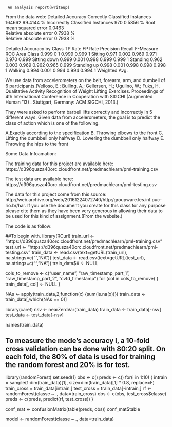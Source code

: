      An analysis report(writeup)
From the data web:
Detailed Accuracy
Correctly Classified Instances 	164662 	99.4144 %
Incorrectly Classified Instances 	970 	0.5856 %
Root mean squared error 	0.0463 	
Relative absolute error 	0.7938 % 	
Relative absolute error 	0.7938 % 	

Detailed Accuracy by Class
TP Rate 	FP Rate 	Precision 	Recall 	F-Measure 	ROC Area 	Class
0.999 	0 	1 	0.999 	0.999 	1 	Sitting
0.971 	0.002 	0.969 	0.971 	0.970 	0.999 	Sitting down
0.999 	0.001 	0.998 	0.999 	0.999 	1 	Standing
0.962 	0.003 	0.969 	0.962 	0.965 	0.999 	Standing up
0.998 	0.001 	0.998 	0.998 	0.998 	1 	Walking
0.994 	0.001 	0.994 	0.994 	0.994 	1 	Weighted Avg.

We use data from accelerometers on the belt, forearm, arm, and dumbell of 6 participants.(Velloso, E.; Bulling, A.; Gellersen, H.; Ugulino, W.; Fuks, H. Qualitative Activity Recognition of Weight Lifting Exercises. Proceedings of 4th International Conference in Cooperation with SIGCHI (Augmented Human '13) . Stuttgart, Germany: ACM SIGCHI, 2013.)

They were asked to perform barbell lifts correctly and incorrectly in 5 different ways. Given data from accelerometers, the goal is to predict the class of action which is one of the following.

A.Exactly according to the specification
B. Throwing elbows to the front 
C. Lifting the dumbbell only halfway 
D. Lowering the dumbbell only halfway 
E. Throwing the hips to the front



Some Data Infoamation:

The training data for this project are available here:
https://d396qusza40orc.cloudfront.net/predmachlearn/pml-training.csv

The test data are available here:
https://d396qusza40orc.cloudfront.net/predmachlearn/pml-testing.csv

The data for this project come from this source: http://web.archive.org/web/20161224072740/http:/groupware.les.inf.puc-rio.br/har. If you use the document you create for this class for any purpose please cite them as they have been very generous in allowing their data to be used for this kind of assignment.(From the website.)



The code is as follow:

##To begin with.
library(RCurl)
train_url <- "https://d396qusza40orc.cloudfront.net/predmachlearn/pml-training.csv"
test_url <- "https://d396qusza40orc.cloudfront.net/predmachlearn/pml-testing.csv"
train_data <- read.csv(text=getURL(train_url), na.strings=c("", "NA"))
test_data <- read.csv(text=getURL(test_url), na.strings=c("", "NA"))
train_data$X <- NULL

cols_to_remove <- c("user_name", "raw_timestamp_part_1",
    "raw_timestamp_part_2", "cvtd_timestamp")
for (col in cols_to_remove) {
   train_data[, col] <- NULL
}

NAs <- apply(train_data,2,function(x) {sum(is.na(x))})
train_data <- train_data[,which(NAs == 0)]

library(caret)
nsv <- nearZeroVar(train_data)
train_data <- train_data[-nsv]
test_data <- test_data[-nsv]

names(train_data)


## To measure the mode’s accuracy l, a 10-fold cross validation can be done with 80:20 split. On each fold, the 80% of data is used for training the random forest and 20% is for test.

library(randomForest)
set.seed(1)
obs <- c()
preds <- c()
for(i in 1:10) {
   intrain = sample(1:dim(train_data)[1], size=dim(train_data)[1] * 0.8, replace=F)
   train_cross = train_data[intrain,]
   test_cross = train_data[-intrain,]
   rf <- randomForest(classe ~ ., data=train_cross)
   obs <- c(obs, test_cross$classe)
   preds <- c(preds, predict(rf, test_cross))
}

conf_mat <- confusionMatrix(table(preds, obs))
conf_mat$table

model <- randomForest(classe ~ ., data=train_data)
